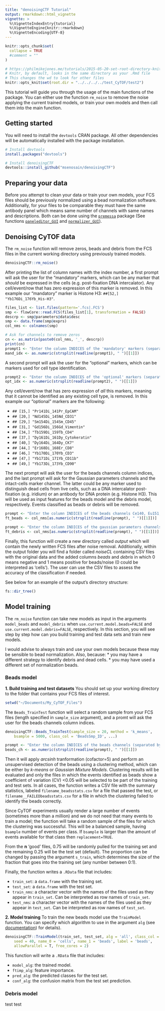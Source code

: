 ```yaml
---
title: "denoisingCTF Tutorial"
output: rmarkdown::html_vignette
vignette: >
  %\VignetteIndexEntry{tutorial}
  %\VignetteEngine{knitr::rmarkdown}
  %\VignetteEncoding{UTF-8}
---
```


```r
knitr::opts_chunk$set(
  collapse = TRUE
  #comment = ""
)
```

```r
# https://philmikejones.me/tutorials/2015-05-20-set-root-directory-knitr/ 
# Knitr, by default, looks in the same directory as your .Rmd file 
# This changes the wd to look for other files
knitr::opts_knit$set(root.dir = "../../../../test_CyTOF/test2")
```

This tutorial will guide you through the usage of the main functions of the 
package. You can either use the function `rm_noise` to remove the noise applying 
the current trained models, or train your own models and then call them into the 
main function.

## Getting started
You will need to install the `devtools` CRAN package. All other dependencies 
will be automatically installed with the package installation.

```r
# Install devtools
install.packages("devtools")

# Install denoisingCTF
devtools::install_github("msenosain/denoisingCTF")
```

## Preparing your data
Before you attempt to clean your data or train your own models, your FCS files
should be previously normalized using a bead normalization software. 
Additionally, for your files to be comparable they must have the same antibody 
panel which means same number of channels with same names and descriptions.
Both can be done using the [`premessa`](https://github.com/ParkerICI/premessa) 
package (See functions [`paneleditor_GUI`](https://github.com/ParkerICI/premessa#panel-editing-and-renaming) 
and [`normalizer_GUI`](https://github.com/ParkerICI/premessa#bead-based-normalization)).


## Denoising CyTOF data

The `rm_noise` function will remove zeros, beads and debris from the FCS files in the 
current working directory using previously trained models. 
```r
denoisingCTF::rm_noise()
```

After printing the list of column names with the index number, a first prompt 
will ask the user for the "mandatory" markers, which can be any marker that 
_should_ be expressed in the cells (e.g. post-fixation DNA intercalator). Any 
cell/event/row that has zero expression of this marker is removed. In this example
our "mandatory" marker is Histone H3: `##[52,] "Yb176Di_176Yb_His-H3"`.
```r
files_list <- list.files(pattern='.fcs|.FCS')
smp <- flowCore::read.FCS(files_list[1], transformation = FALSE)
descrp <- smp@parameters@data$desc
smp <- data.frame(smp@exprs)
col_nms <- colnames(smp)

# Ask for channels to remove zeros
cn <- as.matrix(paste0(col_nms, '_', descrp))
print(cn)
prompt1 <- "Enter the column INDICES of the 'mandatory' markers (separated by single space only, no comas allowed)"
mand_idx <- as.numeric(strsplit(readline(prompt1), " ")[[1]])
```

A second prompt will ask the user for the "optional" markers, which can 
be markers used for cell type identification. 

```r
prompt2 <- "Enter the column INDICES of the 'optional' markers (separated by single space only, no comas allowed) \n"
opt_idx <- as.numeric(strsplit(readline(prompt2), " ")[[1]])
```

Any cell/event/row that has zero expression of _all_ this markers, 
meaning that it cannot be identified as any existing cell type, 
is removed. In this example our "optional" markers are the following:

* `## [15,] "Pr141Di_141Pr_EpCAM"`
* `## [20,] "Nd145Di_145Nd_CD31"`
* `## [29,] "Sm154Di_154Sm_CD45"`
* `## [31,] "Gd156Di_156Gd_Vimentin"`
* `## [34,] "Tb159Di_159Tb_CD4"`
* `## [37,] "Dy161Di_161Dy_Cytokeratin"`
* `## [40,] "Dy164Di_164Dy_CK7"`
* `## [44,] "Er168Di_168Er_CD8"`
* `## [46,] "Yb170Di_170Yb_CD3"`
* `## [47,] "Yb171Di_171Yb_CD11b"`
* `## [49,] "Yb173Di_173Yb_CD90"`

The next prompt will ask the user for the beads channels column indices, 
and the last prompt will ask for the Gaussian parameters channels and the
intact-cells marker channel. The latter could be any marker used to 
distinguish dead cells from live cells, such as a DNA intercalator post-fixation 
(e.g. iridium) or an antibody for DNA protein (e.g. Histone H3).
This will be used as input features for the beads model and the debris 
model, respectively. Events classified as beads or debris will be removed.
```r
prompt <- "Enter the column INDICES of the beads channels Ce140, Eu151, Eu153, Ho165, Lu175 (separated by single space only, no comas allowed) \n"
ft_beads <- col_nms[as.numeric(strsplit(readline(prompt), " ")[[1]])]
```

```r
prompt <- "Enter the column INDICES of the gaussian parameters channels 'Event_length', 'Center', 'Offset', 'Residual', 'Width' and intact-cells marker channel (separated by single space only, no comas allowed) \n"
ft_debris <- col_nms[as.numeric(strsplit(readline(prompt), " ")[[1]])]
```

Finally, this function will create a new directory called _output_ which will
contain the newly written FCS files after noise removal. Additionally,
within the output folder you will find a folder called _noiseCL_ containing
CSV files with the original data and the added columns _beads_ and _debris_
in which 0 means negative and 1 means positive for beads/noise (0 could be
interpreted as 'cells'). The user can use the CSV files to assess the 
accuracy of the classification if needed. 

See below for an example of the output's directory structure:

```r
fs::dir_tree()
```

## Model training
The `rm_noise` function can take new models as input in the arguments
`model_beads` and `model_debris` when `use.current.model.beads=FALSE` and 
`use.current.model.debris=FALSE`, respectively. In this section, you will see
step by step how can you build training and test data sets and train
new models.

I would advise to always train and use your own models because these may be 
sensible to bead normalization. Also, because:
* you may have a different strategy to identify debris and dead cells.
* you may have used a different set of normalization beads.

### Beads model
__1. Build training and test datasets__
You should set up your working directory to the folder that contains your
FCS files of interest. 
```r
setwd("~/Documents/My_CyTOF_Files")
```

The `Beads_TrainTest` function will select a random sample from your FCS files 
(length specified in `sample_size` argument), and a promt will ask the user 
for the beads channels column indices.
```r
denoisingCTF::Beads_TrainTest(sample_size = 20, method = 'k_means', 
    bsample = 5000, class_col = 'BeadsSmp_ID', ...)
```

```r
prompt <- "Enter the column INDICES of the beads channels (separated by single space only, no comas allowed) \n"
beads_ch <- as.numeric(strsplit(readline(prompt), " ")[[1]]) 
```

Then it will apply _arcsinh_ tranformation (cofactor=5) and perform an 
unsupervised detection of the beads using a clustering method, which can 
be either by _k-means_ or _Gaussian Mixture Models_. 
Clustering results will be evaluated and only the files in which the 
events identified as beads show a coefficient of variation (CV) <0.05 will
be selected to be part of the training and test sets. In all cases, the 
function writes a CSV file with the summary statistics, labeled 
`filename_beadsstats.csv` for a file that passed the test, or 
`filename__FAILEDbeadsstats.csv` for a file in which the clustering failed 
to identify the beads correctly.

Since CyTOF experiments usually render a large number of events (sometimes
more than a million) and we do not need that many events to train a model;
the function will take a random sample of the files for which the 
clustering was successful. This will be a balanced sample, having `bsample` 
number of events per class. If `bsample` is larger than the amount of events 
available for that class then `replacement=TRUE`. 

From the __n__ 'good' files, 0.75 will be randomly pulled for the training set
and the remaining 0.25 will be the test set (default). The proportion can be 
changed by passing the argument `s_train`, which determines the size of the 
fraction that goes into the training set (any number between 0:1).


Finally, the function writes a `.RData` file that includes:

* `train_set`: a `data.frame` with the training set.
* `test_set`: a `data.frame` with the test set.
* `train_nms`: a character vector with the names of the files used as they appear 
in `train_set`. Can be interpreted as row names of `train_set`.
* `test_nms`: a character vector with the names of the files used as they appear 
in `test_set`. Can be interpreted as row names of `test_set`.

__2. Model training__
To train the new beads model use the `TrainModel` function. You can specify which
algorithm to use in the argument `alg` (see [documentation](https://msenosain.github.io/denoisingCTF/reference/TrainTest.html)) for details). 


```r
denoisingCTF::TrainModel(train_set, test_set, alg = 'all', class_col = 'BeadsSmp_ID', 
    seed = 40, name_0 = 'cells', name_1 = 'beads', label = 'beads',
    allowParallel = T, free_cores = 2)
```
This function will write a `.RData` file that includes:

* `model_alg`: the trained model.
* `ftimp_alg`: feature importance.
* `pred_alg`: the predicted classes for the test set.
* `conf_alg`: the confusion matrix from the test set prediction.

### Debris model

test test

